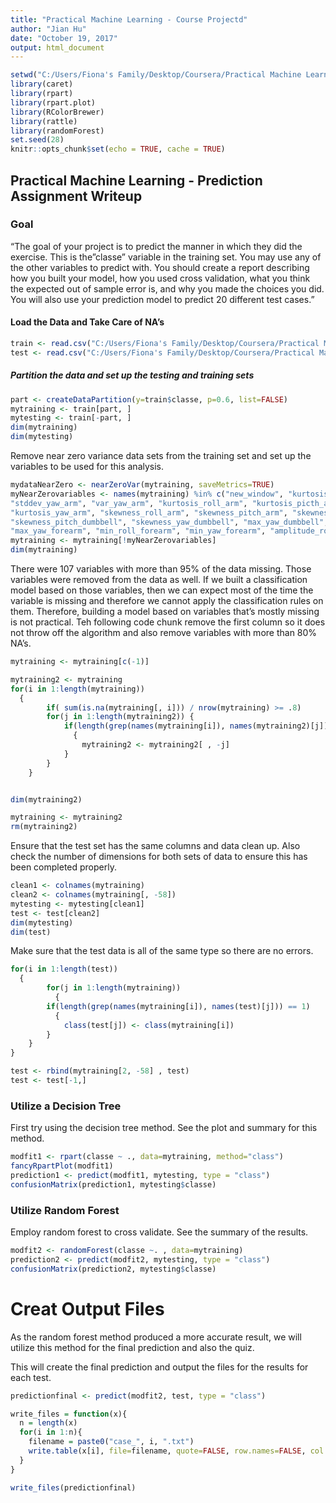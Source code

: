 ---
title: "Practical Machine Learning - Course Projectd"
author: "Jian Hu"
date: "October 19, 2017"
output: html_document
---

```{r setup, include=FALSE}
setwd("C:/Users/Fiona's Family/Desktop/Coursera/Practical Machine Learning")
library(caret)
library(rpart)
library(rpart.plot)
library(RColorBrewer)
library(rattle)
library(randomForest)
set.seed(28)
knitr::opts_chunk$set(echo = TRUE, cache = TRUE)
```


## Practical Machine Learning - Prediction Assignment Writeup

### Goal

"The goal of your project is to predict the manner in which they did the exercise. This is the "classe" variable in the training set. You may use any of the other variables to predict with. You should create a report describing how you built your model, how you used cross validation, what you think the expected out of sample error is, and why you made the choices you did. You will also use your prediction model to predict 20 different test cases."

#### Load the Data and Take Care of NA's

```{r}
train <- read.csv("C:/Users/Fiona's Family/Desktop/Coursera/Practical Machine Learning/pml-training.csv", na.strings=c("NA","#DIV/0!",""))
test <- read.csv("C:/Users/Fiona's Family/Desktop/Coursera/Practical Machine Learning/pml-testing.csv", na.strings=c("NA","#DIV/0!",""))
```

##### Partition the data and set up the testing and training sets

```{r}
part <- createDataPartition(y=train$classe, p=0.6, list=FALSE)
mytraining <- train[part, ]
mytesting <- train[-part, ]
dim(mytraining)
dim(mytesting)

```

Remove near zero variance data sets from the training set and set up the variables to be used for this analysis. 

```{r}
mydataNearZero <- nearZeroVar(mytraining, saveMetrics=TRUE)
myNearZerovariables <- names(mytraining) %in% c("new_window", "kurtosis_roll_belt", "kurtosis_picth_belt", "kurtosis_yaw_belt", "skewness_roll_belt", "skewness_roll_belt.1", "skewness_yaw_belt", "max_yaw_belt", "min_yaw_belt", "amplitude_yaw_belt", "avg_roll_arm", "stddev_roll_arm", "var_roll_arm", "avg_pitch_arm", "stddev_pitch_arm", "var_pitch_arm", "avg_yaw_arm",
"stddev_yaw_arm", "var_yaw_arm", "kurtosis_roll_arm", "kurtosis_picth_arm",
"kurtosis_yaw_arm", "skewness_roll_arm", "skewness_pitch_arm", "skewness_yaw_arm", "max_roll_arm", "min_roll_arm", "min_pitch_arm", "amplitude_roll_arm", "amplitude_pitch_arm", "kurtosis_roll_dumbbell", "kurtosis_picth_dumbbell", "kurtosis_yaw_dumbbell", "skewness_roll_dumbbell",
"skewness_pitch_dumbbell", "skewness_yaw_dumbbell", "max_yaw_dumbbell", "min_yaw_dumbbell", "amplitude_yaw_dumbbell", "kurtosis_roll_forearm", "kurtosis_picth_forearm", "kurtosis_yaw_forearm", "skewness_roll_forearm", "skewness_pitch_forearm", "skewness_yaw_forearm", "max_roll_forearm",
"max_yaw_forearm", "min_roll_forearm", "min_yaw_forearm", "amplitude_roll_forearm", "amplitude_yaw_forearm", "avg_roll_forearm", "stddev_roll_forearm", "var_roll_forearm", "avg_pitch_forearm", "stddev_pitch_forearm", "var_pitch_forearm", "avg_yaw_forearm", "stddev_yaw_forearm", "var_yaw_forearm")
mytraining <- mytraining[!myNearZerovariables]
dim(mytraining)

```
There were 107 variables with more than 95% of the data missing. Those variables were removed from the data as well. If we built a classification model based on those variables, then we can expect most of the time the variable is missing and therefore we cannot apply the classification rules on them. Therefore, building a model based on variables that's mostly missing is not practical. Teh following code chunk remove the first column so it does not throw off the algorithm and also remove variables with more than 80% NA's.

```{r}
mytraining <- mytraining[c(-1)]

mytraining2 <- mytraining
for(i in 1:length(mytraining)) 
  {
        if( sum(is.na(mytraining[, i])) / nrow(mytraining) >= .8) 
        for(j in 1:length(mytraining2)) {
            if(length(grep(names(mytraining[i]), names(mytraining2)[j])) == 1)
              { 
                mytraining2 <- mytraining2[ , -j]
            }   
        } 
    }


dim(mytraining2)

mytraining <- mytraining2
rm(mytraining2)

```

Ensure that the test set has the same columns and data clean up.  Also check the number of dimensions for both sets of data to ensure this has been completed properly.    

```{r}
clean1 <- colnames(mytraining)
clean2 <- colnames(mytraining[, -58])
mytesting <- mytesting[clean1]
test <- test[clean2]
dim(mytesting)
dim(test)
```


Make sure that the test data is all of the same type so there are no errors.  

```{r}


for(i in 1:length(test))
  {
        for(j in 1:length(mytraining))
          {
        if(length(grep(names(mytraining[i]), names(test)[j])) == 1)
          {
            class(test[j]) <- class(mytraining[i])
        }      
    }      
}

test <- rbind(mytraining[2, -58] , test) 
test <- test[-1,]

```

###  Utilize a Decision Tree

First try using the decision tree method.  See the plot and summary for this method.  

```{r}
modfit1 <- rpart(classe ~ ., data=mytraining, method="class")
fancyRpartPlot(modfit1)
prediction1 <- predict(modfit1, mytesting, type = "class")
confusionMatrix(prediction1, mytesting$classe)

```

### Utilize Random Forest

Employ random forest to cross validate.  See the summary of the results.  

```{r}

modfit2 <- randomForest(classe ~. , data=mytraining)
prediction2 <- predict(modfit2, mytesting, type = "class")
confusionMatrix(prediction2, mytesting$classe)

```


# Creat Output Files

As the random forest method produced a more accurate result, we will utilize this method for the final prediction and also the quiz.  

This will create the final prediction and output the files for the results for each test.  

```{r}

predictionfinal <- predict(modfit2, test, type = "class")

write_files = function(x){
  n = length(x)
  for(i in 1:n){
    filename = paste0("case_", i, ".txt")
    write.table(x[i], file=filename, quote=FALSE, row.names=FALSE, col.names=FALSE)
  }
}

write_files(predictionfinal)

```